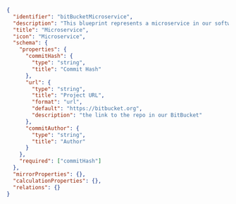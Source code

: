 ```json showLineNumbers
{
  "identifier": "bitBucketMicroservice",
  "description": "This blueprint represents a microservice in our software catalog",
  "title": "Microservice",
  "icon": "Microservice",
  "schema": {
    "properties": {
      "commitHash": {
        "type": "string",
        "title": "Commit Hash"
      },
      "url": {
        "type": "string",
        "title": "Project URL",
        "format": "url",
        "default": "https://bitbucket.org",
        "description": "the link to the repo in our BitBucket"
      },
      "commitAuthor": {
        "type": "string",
        "title": "Author"
      }
    },
    "required": ["commitHash"]
  },
  "mirrorProperties": {},
  "calculationProperties": {},
  "relations": {}
}
```
